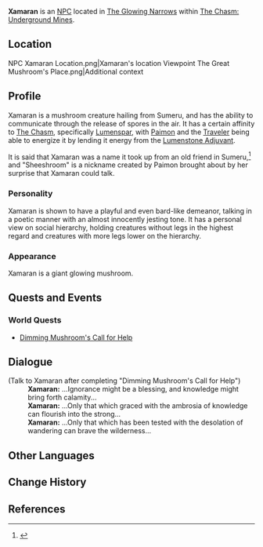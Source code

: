 {{Character Infobox
|type             = NPC
|image            = NPC Xamaran.png
|region           = Liyue
|region2          = Sumeru
|title            = A Giant Mushroom From Another Land
}}

'''Xamaran''' is an [[NPC]] located in [[The Glowing Narrows]] within [[The Chasm: Underground Mines]].

==Location==
<gallery hideaddbutton="true" captionalign="center">
NPC Xamaran Location.png|Xamaran's location
Viewpoint The Great Mushroom's Place.png|Additional context
</gallery>

==Profile==
<!--detailed story/lore information goes here-->
Xamaran is a mushroom creature hailing from Sumeru, and has the ability to communicate through the release of spores in the air. It has a certain affinity to [[The Chasm]], specifically [[Lumenspar]], with [[Paimon]] and the [[Traveler]] being able to energize it by lending it energy from the [[Lumenstone Adjuvant]].

It is said that Xamaran was a name it took up from an old friend in Sumeru,<ref>{{Ref/Loading|Shroom-Kin}}</ref> and "Sheeshroom" is a nickname created by Paimon brought about by her surprise that Xamaran could talk.

===Personality===
Xamaran is shown to have a playful and even bard-like demeanor, talking in a poetic manner with an almost innocently jesting tone. It has a personal view on social hierarchy, holding creatures without legs in the highest regard and creatures with more legs lower on the hierarchy.

===Appearance===
Xamaran is a giant glowing mushroom.

==Quests and Events==
===World Quests===
*[[Dimming Mushroom's Call for Help]]

==Dialogue==
{{Dialogue start}}
;(Talk to Xamaran after completing "Dimming Mushroom's Call for Help")
:'''Xamaran:''' ...Ignorance might be a blessing, and knowledge might bring forth calamity...
:'''Xamaran:''' ...Only that which graced with the ambrosia of knowledge can flourish into the strong...
:'''Xamaran:''' ...Only that which has been tested with the desolation of wandering can brave the wilderness...
{{Dialogue end}}

==Other Languages==
{{Other Languages
|en      = Xamaran
|zhs     = 赞玛兰
|zhs_rm  = Zànmǎlán
|zht     = 贊瑪蘭
|zht_rm  = Zànmǎlán
|ja      = ザマラン
|ja_rm   = Zamaran
|ko      = 자마란
|ko_rm   = Jamaran
|es      = Xamaran
|fr      = Xamaran
|ru      = Замаран
|th      = Xamaran
|vi      = Xamaran
|de      = Xamaran
|id      = Xamaran
|pt      = Xamaran
}}

==Change History==
{{Change History|2.6}}

==References==
{{Reflist}}
